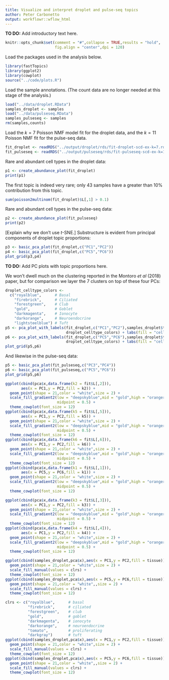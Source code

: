 ```yaml
---
title: Visualize and interpret droplet and pulse-seq topics
author: Peter Carbonetto
output: workflowr::wflow_html
---
```


**TO DO:** Add introductory text here.

```r
knitr::opts_chunk$set(comment = "#",collapse = TRUE,results = "hold",
                      fig.align = "center",dpi = 120)
```

Load the packages used in the analysis below.

```r
library(fastTopics)
library(ggplot2)
library(cowplot)
source("../code/plots.R")
```

Load the sample annotations. (The count data are no longer needed at this
stage of the analysis.)

```r
load("../data/droplet.RData")
samples_droplet <- samples
load("../data/pulseseq.RData")
samples_pulseseq <- samples
rm(samples,counts)
```

Load the $k = 7$ Poisson NMF model fit for the droplet data, and the
$k = 11$ Poisson NMF fit for the pulse-seq data.

```r
fit_droplet <- readRDS("../output/droplet/rds/fit-droplet-scd-ex-k=7.rds")$fit
fit_pulseseq <- readRDS("../output/pulseseq/rds/fit-pulseseq-scd-ex-k=11.rds")$fit
```

Rare and abundant cell types in the droplet data:

```r
p1 <- create_abundance_plot(fit_droplet)
print(p1)
```

The first topic is indeed very rare; only 43 samples have a greater
than 10% contribution from this topic.

```r
sum(poisson2multinom(fit_droplet)$L[,1] > 0.1)
```

Rare and abundant cell types in the pulse-seq data:

```r
p2 <- create_abundance_plot(fit_pulseseq)
print(p2)
```

[Explain why we don't use *t*-SNE.] Substructure is evident from
principal components of droplet topic proportions:

```r
p3 <- basic_pca_plot(fit_droplet,c("PC1","PC2"))
p4 <- basic_pca_plot(fit_droplet,c("PC5","PC6"))
plot_grid(p3,p4)
```

**TO DO:** Add PC plots with topic proportions here.

We won't dwell much on the clustering reported in the Montoro *et al*
(2018) paper, but for comparison we layer the 7 clusters on top of
these four PCs:

```r
droplet_celltype_colors <-
  c("royalblue",      # Basal
    "firebrick",      # Ciliated
    "forestgreen",    # Club
    "gold",           # Goblet
    "darkmagenta",    # Ionocyte
    "darkorange",     # Neuroendocrine
    "lightsteelblue") # Tuft
p5 <- pca_plot_with_labels(fit_droplet,c("PC1","PC2"),samples_droplet$tissue,
                           droplet_celltype_colors) + labs(fill = "celltype")
p6 <- pca_plot_with_labels(fit_droplet,c("PC5","PC6"),samples_droplet$tissue,
                           droplet_celltype_colors) + labs(fill = "celltype")
plot_grid(p5,p6)
```

And likewise in the pulse-seq data:

```r
p5 <- basic_pca_plot(fit_pulseseq,c("PC3","PC4"))
p6 <- basic_pca_plot(fit_pulseseq,c("PC5","PC6"))
plot_grid(p5,p6)
```

```r
ggplot(cbind(pca$x,data.frame(k2 = fit$L[,2])),
       aes(x = PC1,y = PC2,fill = k2)) +
  geom_point(shape = 21,color = "white",size = 2) +
  scale_fill_gradient2(low = "deepskyblue",mid = "gold",high = "orangered",
                       midpoint = 0.5) +
  theme_cowplot(font_size = 12)
ggplot(cbind(pca$x,data.frame(k5 = fit$L[,5])),
       aes(x = PC1,y = PC2,fill = k5)) +
  geom_point(shape = 21,color = "white",size = 2) +
  scale_fill_gradient2(low = "deepskyblue",mid = "gold",high = "orangered",
                       midpoint = 0.5) +
  theme_cowplot(font_size = 12)
ggplot(cbind(pca$x,data.frame(k6 = fit$L[,6])),
       aes(x = PC1,y = PC2,fill = k6)) +
  geom_point(shape = 21,color = "white",size = 2) +
  scale_fill_gradient2(low = "deepskyblue",mid = "gold",high = "orangered",
                       midpoint = 0.5) +
  theme_cowplot(font_size = 12)
ggplot(cbind(pca$x,data.frame(k1 = fit$L[,1])),
       aes(x = PC5,y = PC6,fill = k1)) +
  geom_point(shape = 21,color = "white",size = 2) +
  scale_fill_gradient2(low = "deepskyblue",mid = "gold",high = "orangered",
                       midpoint = 0.5) +
  theme_cowplot(font_size = 12)
```

```r
ggplot(cbind(pca$x,data.frame(k3 = fit$L[,3])),
       aes(x = PC1,y = PC2,fill = k3)) +
  geom_point(shape = 21,color = "white",size = 2) +
  scale_fill_gradient2(low = "deepskyblue",mid = "gold",high = "orangered",
                       midpoint = 0.5) +
  theme_cowplot(font_size = 12)
ggplot(cbind(pca$x,data.frame(k4 = fit$L[,4])),
       aes(x = PC1,y = PC2,fill = k4)) +
  geom_point(shape = 21,color = "white",size = 2) +
  scale_fill_gradient2(low = "deepskyblue",mid = "gold",high = "orangered",
                       midpoint = 0.5) +
  theme_cowplot(font_size = 12)
```

```r
ggplot(cbind(samples_droplet,pca$x),aes(x = PC1,y = PC2,fill = tissue)) +
  geom_point(shape = 21,color = "white",size = 2) +
  scale_fill_manual(values = clrs) +
  theme_cowplot(font_size = 12)
ggplot(cbind(samples_droplet,pca$x),aes(x = PC5,y = PC6,fill = tissue)) +
  geom_point(shape = 21,color = "white",,size = 2) +
  scale_fill_manual(values = clrs) +
  theme_cowplot(font_size = 12)
```

```r
clrs <- c("royalblue",      # basal
          "firebrick",      # ciliated
          "forestgreen",    # club
	      "gold",           # goblet
		  "darkmagenta",    # ionocyte
          "darkorange",     # neuroendocrine
		  "tomato",         # proliferating
		  "darkgray")       # tuft
ggplot(cbind(samples_droplet,pca$x),aes(x = PC1,y = PC2,fill = tissue)) +
  geom_point(shape = 21,color = "white",size = 2) +
  scale_fill_manual(values = clrs) +
  theme_cowplot(font_size = 12)
ggplot(cbind(samples_droplet,pca$x),aes(x = PC5,y = PC6,fill = tissue)) +
  geom_point(shape = 21,color = "white",,size = 2) +
  scale_fill_manual(values = clrs) +
  theme_cowplot(font_size = 12)
```

